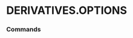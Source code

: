 # DERIVATIVES.OPTIONS


### Commands
<ul className='grid grid-cols-1 md:grid-cols-2 lg:grid-cols-3 xl:grid-cols-4 gap-4 -ml-6'>
<ReferenceCard
    title="UNUSUAL"
    description="Get the complete options chain for a ticker."
    url="options/unusual"
    command
/><ReferenceCard
    title="CHAINS"
    description="Get the complete options chain for a ticker."
    url="options/chains"
    command
/>
</ul>

